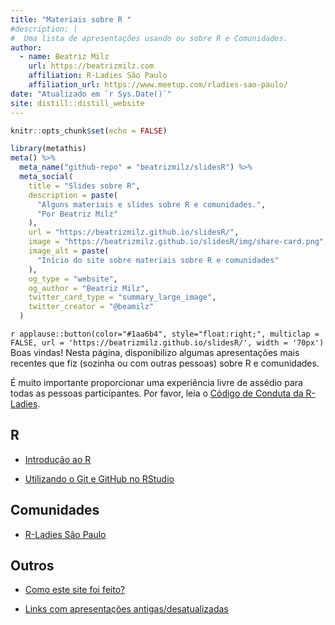 ```yaml
---
title: "Materiais sobre R "
#description: |
#  Uma lista de apresentações usando ou sobre R e Comunidades.
author:
  - name: Beatriz Milz 
    url: https://beatrizmilz.com
    affiliation: R-Ladies São Paulo
    affiliation_url: https://www.meetup.com/rladies-sao-paulo/
date: "Atualizado em `r Sys.Date()`"
site: distill::distill_website
---
```


```r
knitr::opts_chunk$set(echo = FALSE)
```

```r
library(metathis)
meta() %>%
  meta_name("github-repo" = "beatrizmilz/slidesR") %>% 
  meta_social(
    title = "Slides sobre R",
    description = paste(
      "Alguns materiais e slides sobre R e comunidades.",
      "Por Beatriz Milz"
    ),
    url = "https://beatrizmilz.github.io/slidesR/",
    image = "https://beatrizmilz.github.io/slidesR/img/share-card.png",
    image_alt = paste(
      "Início do site sobre materiais sobre R e comunidades"
    ),
    og_type = "website",
    og_author = "Beatriz Milz",
    twitter_card_type = "summary_large_image",
    twitter_creator = "@beamilz"
  )
```




`r applause::button(color="#1aa6b4", style="float:right;", multiclap = FALSE, url = 'https://beatrizmilz.github.io/slidesR/', width = '70px')` Boas vindas!
Nesta página, disponibilizo algumas apresentações mais recentes que fiz (sozinha ou com outras pessoas) sobre R e comunidades.

É muito importante proporcionar uma experiência livre de assédio para todas as pessoas participantes.  Por favor, leia o [Código de Conduta da R-Ladies](https://github.com/rladies/starter-kit/wiki/Code-of-Conduct#portuguese).

## R

- [Introdução ao R](introR.html)

- [Utilizando o Git e GitHub no RStudio](git_rstudio.html)

## Comunidades

- [R-Ladies São Paulo](rladies.html)


## Outros

- [Como este site foi feito?](ferramentas.html)

- [Links com apresentações antigas/desatualizadas](apresentacoes_antigas.html)

